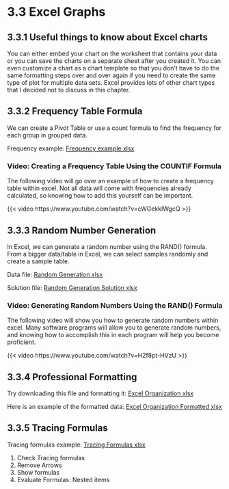 # 3.3 Excel Graphs {.unnumbered}

## 3.3.1 Useful things to know about Excel charts

You can either embed your chart on the worksheet that contains your data or you can save the charts on a separate sheet after you created it. You can even customize a chart as a chart template so that you don't have to do the same formatting steps over and over again if you need to create the same type of plot for multiple data sets. Excel provides lots of other chart types that I decided not to discuss in this chapter.

## 3.3.2 Frequency Table Formula

We can create a Pivot Table or use a count formula to find the frequency for each group in grouped data.

Frequency example: [Frequency example xlsx](/external_files/Frequency.xlsx)

### Video: Creating a Frequency Table Using the COUNTIF Formula

The following video will go over an example of how to create a frequency table within excel. Not all data will come with frequencies already calculated, so knowing how to add this yourself can be important.

{{< video https://www.youtube.com/watch?v=cWGekkIWgcQ >}}

## 3.3.3 Random Number Generation

In Excel, we can generate a random number using the RAND() formula. From a bigger data/table in Excel, we can select samples randomly and create a sample table.

Data file: [Random Generation xlsx](/external_files/Example_Data_random_generation.xlsx)

Solution file: [Random Generation Solution xlsx](/external_files/Example_Data_random_generation_Solution.xlsx)

### Video: Generating Random Numbers Using the RAND() Formula

The following video will show you how to generate random numbers within excel. Many software programs will allow you to generate random numbers, and knowing how to accomplish this in each program will help you become proficient.

{{< video https://www.youtube.com/watch?v=H2f8pt-HVzU >}}

## 3.3.4 Professional Formatting

Try downloading this file and formatting it: [Excel Organization xlsx](/external_files/Excel_organization.xlsx)

Here is an example of the formatted data: [Excel Organization Formatted xlsx](/external_files/Excel_organization_formatted_2.xlsx)

## 3.3.5 Tracing Formulas

Tracing formulas example: [Tracing Formulas xlsx](/external_files/Trace_formatted.xlsx)

1)  Check Tracing formulas
2)  Remove Arrows
3)  Show formulas
4)  Evaluate Formulas: Nested items
